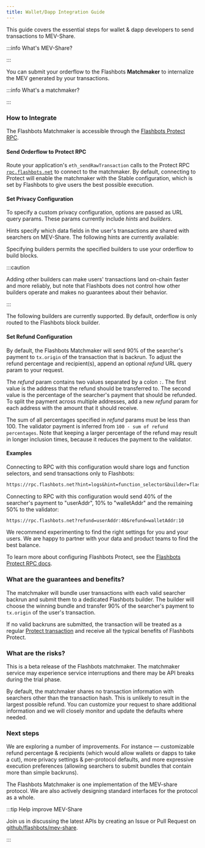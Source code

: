 ```yaml
---
title: Wallet/Dapp Integration Guide
---
```



This guide covers the essential steps for wallet & dapp developers to send transactions to MEV-Share.

:::info What's MEV-Share?

<WhatsMevShare />

:::

You can submit your orderflow to the Flashbots **Matchmaker** to internalize the MEV generated by your transactions.

:::info What's a matchmaker?

<WhatsaMatchmaker />

:::

### How to Integrate

The Flashbots Matchmaker is accessible through the [Flashbots Protect RPC](/flashbots-protect/rpc/mev-share#protect-rpc-reference).

#### Send Orderflow to Protect RPC

Route your application's `eth_sendRawTransaction` calls to the Protect RPC [`rpc.flashbots.net`](https://rpc.flashbots.net/) to connect to the matchmaker. By default, connecting to Protect will enable the matchmaker with the Stable configuration, which is set by Flashbots to give users the best possible execution.

#### Set Privacy Configuration

To specify a custom privacy configuration, options are passed as URL query params. These params currently include _hints_ and _builders_. 

Hints specify which data fields in the user's transactions are shared with searchers on MEV-Share. The following hints are currently available:

<Hints />

Specifying builders permits the specified builders to use your orderflow to build blocks.

:::caution

Adding other builders can make users' transactions land on-chain faster and more reliably, but note that Flashbots does not control how other builders operate and makes no guarantees about their behavior.

:::

The following builders are currently supported. By default, orderflow is only routed to the Flashbots block builder.

<Builders />

#### Set Refund Configuration

By default, the Flashbots Matchmaker will send 90% of the searcher's payment to `tx.origin` of the transaction that is backrun. To adjust the refund percentage and recipient(s), append an optional _refund_ URL query param to your request.

The _refund_ param contains two values separated by a colon `:`. The first value is the address that the refund should be transferred to. The second value is the percentage of the searcher's payment that should be refunded. To split the payment across multiple addresses, add a new _refund_ param for each address with the amount that it should receive.

The sum of all percentages specified in _refund_ params must be less than 100. The validator payment is inferred from `100 - sum of refund percentages`. Note that keeping a larger percentage of the refund may result in longer inclusion times, because it reduces the payment to the validator.

#### Examples

Connecting to RPC with this configuration would share logs and function selectors, and send transactions only to Flashbots:

```txt
https://rpc.flashbots.net?hint=logs&hint=function_selector&builder=flashbots
```

Connecting to RPC with this configuration would send 40% of the searcher's payment to "userAddr", 10% to "walletAddr" and the remaining 50% to the validator:

```txt
https://rpc.flashbots.net?refund=userAddr:40&refund=walletAddr:10
```

We recommend experimenting to find the right settings for you and your users. We are happy to partner with your data and product teams to find the best balance.

To learn more about configuring Flashbots Protect, see the [Flashbots Protect RPC docs](/flashbots-protect/rpc/mev-share#protect-rpc-reference).

### What are the guarantees and benefits?

The matchmaker will bundle user transactions with each valid searcher backrun and submit them to a dedicated Flashbots builder. The builder will choose the winning bundle and transfer 90% of the searcher's payment to `tx.origin` of the user's transaction.

If no valid backruns are submitted, the transaction will be treated as a regular [Protect transaction](https://docs.flashbots.net/flashbots-protect/rpc/quick-start) and receive all the typical benefits of Flashbots Protect.

### What are the risks?

This is a beta release of the Flashbots matchmaker. The matchmaker service may experience service interruptions and there may be API breaks during the trial phase.

By default, the matchmaker shares no transaction information with searchers other than the transaction hash. This is unlikely to result in the largest possible refund. You can customize your request to share additional information and we will closely monitor and update the defaults where needed.

### Next steps

We are exploring a number of improvements. For instance — customizable refund percentage & recipients (which would allow wallets or dapps to take a cut), more privacy settings & per-protocol defaults, and more expressive execution preferences (allowing searchers to submit bundles that contain more than simple backruns).

The Flashbots Matchmaker is one implementation of the MEV-share protocol. We are also actively designing standard interfaces for the protocol as a whole.

:::tip Help improve MEV-Share

Join us in discussing the latest APIs by creating an Issue or Pull Request on [github/flashbots/mev-share](https://github.com/flashbots/mev-share).

:::
